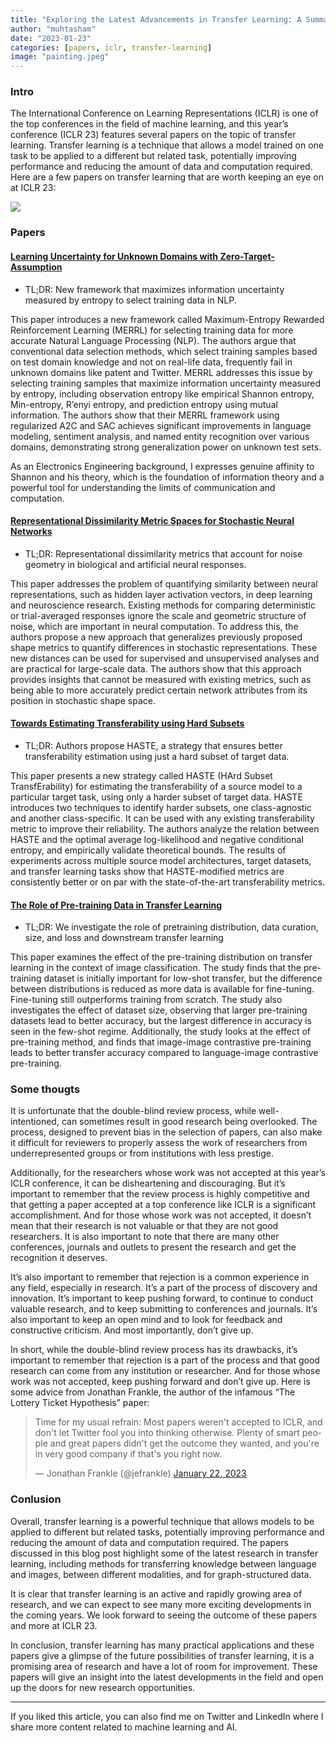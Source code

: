 ```yaml
---
title: "Exploring the Latest Advancements in Transfer Learning: A Summary of ICLR'23 Transfer Learning-Related Papers"
author: "muhtasham"
date: "2023-01-23"
categories: [papers, iclr, transfer-learning]
image: "painting.jpeg"
---
```


### Intro

The International Conference on Learning Representations (ICLR) is one of the top conferences in the field of machine learning, and this year's conference (ICLR 23) features several papers on the topic of transfer learning. Transfer learning is a technique that allows a model trained on one task to be applied to a different but related task, potentially improving performance and reducing the amount of data and computation required. Here are a few papers on transfer learning that are worth keeping an eye on at ICLR 23:

![](painting.jpeg)

### Papers

#### [Learning Uncertainty for Unknown Domains with Zero-Target-Assumption](https://openreview.net/forum?id=pWVASryOyFw)

- TL;DR: New framework that maximizes information uncertainty measured by entropy to select training data in NLP. 

This paper introduces a new framework called Maximum-Entropy Rewarded Reinforcement Learning (MERRL) for selecting training data for more accurate Natural Language Processing (NLP). The authors argue that conventional data selection methods, which select training samples based on test domain knowledge and not on real-life data, frequently fail in unknown domains like patent and Twitter. MERRL addresses this issue by selecting training samples that maximize information uncertainty measured by entropy, including observation entropy like empirical Shannon entropy, Min-entropy, R'enyi entropy, and prediction entropy using mutual information. The authors show that their MERRL framework using regularized A2C and SAC achieves significant improvements in language modeling, sentiment analysis, and named entity recognition over various domains, demonstrating strong generalization power on unknown test sets. 


As an Electronics Engineering background, I expresses genuine affinity to Shannon and his theory, which is the foundation of information theory and a powerful tool for understanding the limits of communication and computation. 

#### [Representational Dissimilarity Metric Spaces for Stochastic Neural Networks](https://openreview.net/forum?id=xjb563TH-GH)

- TL;DR: Representational dissimilarity metrics that account for noise geometry in biological and artificial neural responses. 

This paper addresses the problem of quantifying similarity between neural representations, such as hidden layer activation vectors, in deep learning and neuroscience research. Existing methods for comparing deterministic or trial-averaged responses ignore the scale and geometric structure of noise, which are important in neural computation. To address this, the authors propose a new approach that generalizes previously proposed shape metrics to quantify differences in stochastic representations. These new distances can be used for supervised and unsupervised analyses and are practical for large-scale data. The authors show that this approach provides insights that cannot be measured with existing metrics, such as being able to more accurately predict certain network attributes from its position in stochastic shape space.

#### [Towards Estimating Transferability using Hard Subsets](https://openreview.net/forum?id=hRfJzvTYvD-)

- TL;DR: Authors propose HASTE, a strategy that ensures better transferability estimation using just a hard subset of target data.

This paper presents a new strategy called HASTE (HArd Subset TransfErability) for estimating the transferability of a source model to a particular target task, using only a harder subset of target data. HASTE introduces two techniques to identify harder subsets, one class-agnostic and another class-specific. It can be used with any existing transferability metric to improve their reliability. The authors analyze the relation between HASTE and the optimal average log-likelihood and negative conditional entropy, and empirically validate theoretical bounds. The results of experiments across multiple source model architectures, target datasets, and transfer learning tasks show that HASTE-modified metrics are consistently better or on par with the state-of-the-art transferability metrics.

#### [The Role of Pre-training Data in Transfer Learning ](https://openreview.net/forum?id=q_PkAzGFrmq)

- TL;DR: We investigate the role of pretraining distribution, data curation, size, and loss and downstream transfer learning

This paper examines the effect of the pre-training distribution on transfer learning in the context of image classification. The study finds that the pre-training dataset is initially important for low-shot transfer, but the difference between distributions is reduced as more data is available for fine-tuning. Fine-tuning still outperforms training from scratch. The study also investigates the effect of dataset size, observing that larger pre-training datasets lead to better accuracy, but the largest difference in accuracy is seen in the few-shot regime. Additionally, the study looks at the effect of pre-training method, and finds that image-image contrastive pre-training leads to better transfer accuracy compared to language-image contrastive pre-training.



### Some thougts 

It is unfortunate that the double-blind review process, while well-intentioned, can sometimes result in good research being overlooked. The process, designed to prevent bias in the selection of papers, can also make it difficult for reviewers to properly assess the work of researchers from underrepresented groups or from institutions with less prestige.

Additionally, for the researchers whose work was not accepted at this year's ICLR conference, it can be disheartening and discouraging. But it's important to remember that the review process is highly competitive and that getting a paper accepted at a top conference like ICLR is a significant accomplishment. And for those whose work was not accepted, it doesn't mean that their research is not valuable or that they are not good researchers. It is also important to note that there are many other conferences, journals and outlets to present the research and get the recognition it deserves.

It's also important to remember that rejection is a common experience in any field, especially in research. It's a part of the process of discovery and innovation. It's important to keep pushing forward, to continue to conduct valuable research, and to keep submitting to conferences and journals. It's also important to keep an open mind and to look for feedback and constructive criticism. And most importantly, don't give up.

In short, while the double-blind review process has its drawbacks, it's important to remember that rejection is a part of the process and that good research can come from any institution or researcher. And for those whose work was not accepted, keep pushing forward and don't give up. Here is some advice from Jonathan Frankle, the author of the infamous "The Lottery Ticket Hypothesis" paper:

<blockquote class="twitter-tweet"><p lang="en" dir="ltr">Time for my usual refrain: Most papers weren&#39;t accepted to ICLR, and don&#39;t let Twitter fool you into thinking otherwise. Plenty of smart people and great papers didn&#39;t get the outcome they wanted, and you&#39;re in very good company if that&#39;s you right now.</p>&mdash; Jonathan Frankle (@jefrankle) <a href="https://twitter.com/jefrankle/status/1616958137616982016?ref_src=twsrc%5Etfw">January 22, 2023</a></blockquote> <script async src="https://platform.twitter.com/widgets.js" charset="utf-8"></script>

### Conlusion 

Overall, transfer learning is a powerful technique that allows models to be applied to different but related tasks, potentially improving performance and reducing the amount of data and computation required. The papers discussed in this blog post highlight some of the latest research in transfer learning, including methods for transferring knowledge between language and images, between different modalities, and for graph-structured data.

It is clear that transfer learning is an active and rapidly growing area of research, and we can expect to see many more exciting developments in the coming years. We look forward to seeing the outcome of these papers and more at ICLR 23.

In conclusion, transfer learning has many practical applications and these papers give a glimpse of the future possibilities of transfer learning, it is a promising area of research and have a lot of room for improvement. These papers will give an insight into the latest developments in the field and open up the doors for new research opportunities.

____________________________________________________________________________________

If you liked this article, you can also find me on Twitter and LinkedIn where I share more content related to machine learning and AI.

